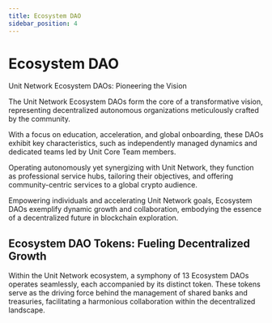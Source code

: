 ```yaml
---
title: Ecosystem DAO
sidebar_position: 4
---
```


# Ecosystem DAO

Unit Network Ecosystem DAOs: Pioneering the Vision

The Unit Network Ecosystem DAOs form the core of a transformative vision, representing decentralized autonomous organizations meticulously crafted by the community.

With a focus on education, acceleration, and global onboarding, these DAOs exhibit key characteristics, such as independently managed dynamics and dedicated teams led by Unit Core Team members.

Operating autonomously yet synergizing with Unit Network, they function as professional service hubs, tailoring their objectives, and offering community-centric services to a global crypto audience.

Empowering individuals and accelerating Unit Network goals, Ecosystem DAOs exemplify dynamic growth and collaboration, embodying the essence of a decentralized future in blockchain exploration.

## Ecosystem DAO Tokens: Fueling Decentralized Growth

Within the Unit Network ecosystem, a symphony of 13 Ecosystem DAOs operates seamlessly, each accompanied by its distinct token. These tokens serve as the driving force behind the management of shared banks and treasuries, facilitating a harmonious collaboration within the decentralized landscape.


<DocCardList />
